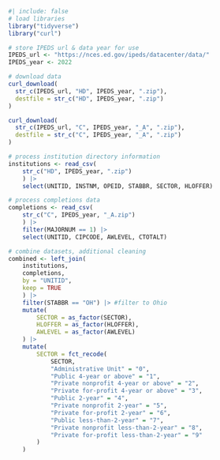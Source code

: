 ```R
#| include: false
# load libraries
library("tidyverse")
library("curl")

# store IPEDS url & data year for use
IPEDS_url <- "https://nces.ed.gov/ipeds/datacenter/data/"
IPEDS_year <- 2022

# download data
curl_download(
  str_c(IPEDS_url, "HD", IPEDS_year, ".zip"),
  destfile = str_c("HD", IPEDS_year, ".zip")
)

curl_download(
  str_c(IPEDS_url, "C", IPEDS_year, "_A", ".zip"),
  destfile = str_c("C", IPEDS_year, "_A", ".zip")
)

# process institution directory information
institutions <- read_csv(
    str_c("HD", IPEDS_year, ".zip")
    ) |>
    select(UNITID, INSTNM, OPEID, STABBR, SECTOR, HLOFFER)

# process completions data
completions <- read_csv(
    str_c("C", IPEDS_year, "_A.zip")
    ) |>
    filter(MAJORNUM == 1) |>
    select(UNITID, CIPCODE, AWLEVEL, CTOTALT)

# combine datasets, additional cleaning
combined <- left_join(
    institutions,
    completions,
    by = "UNITID",
    keep = TRUE
    ) |>
    filter(STABBR == "OH") |> #filter to Ohio
    mutate(
        SECTOR = as_factor(SECTOR),
        HLOFFER = as_factor(HLOFFER),
        AWLEVEL = as_factor(AWLEVEL)
    ) |>
    mutate(
        SECTOR = fct_recode(
            SECTOR,
            "Administrative Unit" = "0",
            "Public 4-year or above" = "1",
            "Private nonprofit 4-year or above" = "2",
            "Private for-profit 4-year or above" = "3",
            "Public 2-year" = "4",
            "Private nonprofit 2-year" = "5",
            "Private for-profit 2-year" = "6",
            "Public less-than-2-year" = "7",
            "Private nonprofit less-than-2-year" = "8",
            "Private for-profit less-than-2-year" = "9"
        )
    )
```
